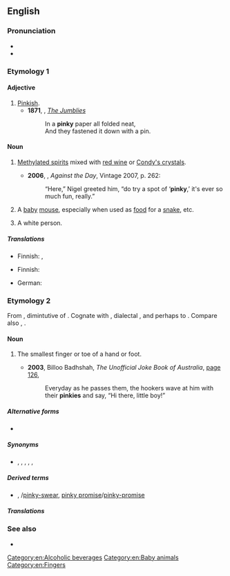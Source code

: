 ==English==
{{wikipedia}}

===Pronunciation===
* {{IPA|en|/ˈpɪŋki/}}
* {{audio|en|en-au-pinky.ogg|Audio (AU)}}

===Etymology 1===
{{suf|en|pink|y|id2=adjectival}}

====Adjective====
{{en-adj|er}}

# [[pinkish|Pinkish]].
#* '''1871''', {{w|Edward Lear}}, ''[[s:The Jumblies|The Jumblies]]''
#*: In a '''pinky''' paper all folded neat,
#*: And they fastened it down with a pin.

====Noun====
{{en-noun|~|pinkies}}

# {{lb|en|uncountable|historical|slang|Australia}} [[methylated spirits|Methylated spirits]] mixed with [[red wine]] or [[Condy's crystals]].
#* '''2006''', {{w|Thomas Pynchon}}, ''Against the Day'', Vintage 2007, p. 262:
#*: “Here,” Nigel greeted him, “do try a spot of ‘'''pinky''',’ it's ever so much fun, really.”
# A [[baby]] [[mouse]], especially when used as [[food]] for a [[snake]], etc.
# {{lb|en|offensive|slang|ethnic slur}} A white person.

=====Translations=====
{{trans-top|slang: methylated spirits}}
* Finnish: {{t|fi|tenttu}}, {{t+|fi|tenu}}
{{trans-mid}}
{{trans-bottom}}

{{trans-top|baby mouse}}
* Finnish: {{t+|fi|pinkki}}
{{trans-mid}}
* German: {{t|de|neugeborene Maus|f}}
{{trans-bottom}}
{{picdic
|image=Paume de main.jpeg
|width=310
|labels=
{{picdiclabel|en|color=white|fontsize=18|posx=100|posy=179|link=palm}}
{{picdiclabel|en|color=white|fontsize=12|posx=20|posy=200|link=wrist|align=left}}
{{picdiclabel|en|color=white|fontsize=12|posx=90|posy=70|link=thumb}}
{{picdiclabel|en|color=white|fontsize=12|posx=200|posy=125|link=index finger}}
{{picdiclabel|en|color=white|fontsize=12|posx=225|posy=160|link=middle finger}}
{{picdiclabel|en|color=white|fontsize=12|posx=220|posy=205|link=ring finger}}
{{picdiclabel|en|color=white|fontsize=18|posx=200|posy=245|link=pinky}}
{{picdiclabel|en|color=white|fontsize=18|posx=200|posy=265|link=little finger|altlink=(little finger)}}
|detail1=Click on labels in the image
}}

===Etymology 2===
From {{bor|en|nl|pinkje}}, dimintutive of {{der|en|nl|pink|t=little finger}}. Cognate with {{cog|fy|pinke|t=pinky}}, dialectal {{cog|en|pink|t=something small or tiny}}, and perhaps to {{cog|ang|pinca|t=a point}}. Compare also {{cog|nds-de|Pink|t=penis}}, {{cog|en|pintle|t=penis}}. 

====Noun====
{{en-noun|pinkies}}

# {{lb|en|US|Scottish|informal}} The smallest finger or toe of a hand or foot.
#* '''2003''', Billoo Badhshah, ''The Unofficial Joke Book of Australia'', [http://books.google.com.au/books?id=r-8JhrUXfLcC&pg=PA126&dq=%22pinky%22|%22pinkies%22+australia+-intitle:%22%22+-inauthor:%22%22&hl=en&sa=X&ei=9lvZT_agAqHKmAWnqZCfAw&redir_esc=y#v=onepage&q&f=false page 126],
#*: Everyday {{sic}} as he passes them, the hookers wave at him with their '''pinkies''' and say, “Hi there, little boy!”

=====Alternative forms=====
* {{l|en|pinkie}}

=====Synonyms=====
* {{sense|smallest finger or toe}} {{l|en|little finger}}, {{l|en|pinky finger}}, {{l|en|pinky toe}}, {{l|en|little piggy}}, {{l|en|digit V}}, {{l|en|fifth digit}}

=====Derived terms=====
* {{l|en|pinky ring}}, {{l|en|pinky swear}}/[[pinky-swear]], [[pinky promise]]/[[pinky-promise]]

=====Translations=====
{{trans-see|little finger}}

===See also===
* {{projectlink|wikipedia}}

[[Category:en:Alcoholic beverages]]
[[Category:en:Baby animals]]
[[Category:en:Fingers]]
